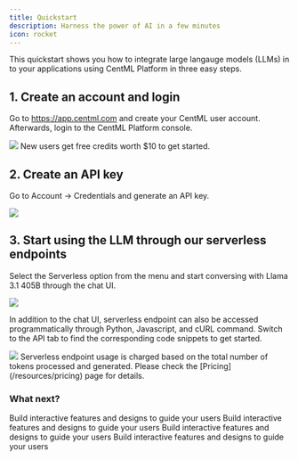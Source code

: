 ```yaml
---
title: Quickstart
description: Harness the power of AI in a few minutes
icon: rocket
---
```


This quickstart shows you how to integrate large langauge models (LLMs) in to your applications using CentML Platform in three easy steps.

## 1. Create an account and login
Go to https://app.centml.com and create your CentML user account. Afterwards, login to the CentML Platform console.

<Frame>
    <img src="/images/homepage.png" style={{ borderRadius: '0.5rem' }} />
</Frame>

<Tip>
New users get free credits worth $10 to get started.
</Tip>

## 2. Create an API key
Go to Account -> Credentials and generate an API key.

<Frame>
    <img src="/images/api_token.png" style={{ borderRadius: '0.5rem' }} />
</Frame>

## 3. Start using the LLM through our serverless endpoints

Select the Serverless option from the menu and start conversing with Llama 3.1 405B through the chat UI.

<Frame>
    <img src="/images/chat.png" style={{ borderRadius: '0.5rem' }} />
</Frame>

In addition to the chat UI, serverless endpoint can also be accessed programmatically through Python, Javascript, and cURL command. Switch to the API tab to find the corresponding code snippets to get started.

<Frame>
    <img src="/images/api.png" style={{ borderRadius: '0.5rem' }} />
</Frame>

<Tip>
Serverless endpoint usage is charged based on the total number of tokens processed and generated. Please check the [Pricing](/resources/pricing) page for details.
</Tip>

### What next?

<CardGroup cols={2}>
  <Card
    title="Our Services"
    icon="box-open-full"
    href="/apps/llm"
  >
    Build interactive features and designs to guide your users
  </Card>
  <Card
    title="Examples"
    icon="screwdriver-wrench"
    href="https://mintlify.com/docs/components/accordion"
  >
    Build interactive features and designs to guide your users
  </Card>
  <Card
    title="Clients"
    icon="terminal"
    href="https://mintlify.com/docs/components/accordion"
  >
    Build interactive features and designs to guide your users
  </Card>
  <Card
    title="Resouces and Pricing"
    icon="coins"
    href="https://mintlify.com/docs/components/accordion"
  >
    Build interactive features and designs to guide your users
  </Card>
</CardGroup>

